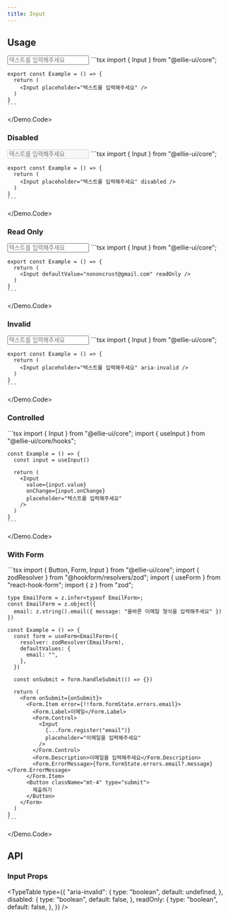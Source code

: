 ```yaml
---
title: Input
---
```



## Usage

<Demo>
  <Demo.Preview>
    <Input className="w-[20rem]" placeholder="텍스트를 입력해주세요" />
  </Demo.Preview>
  <Demo.Code>
    ```tsx
    import { Input } from "@ellie-ui/core";

    export const Example = () => {
      return (
        <Input placeholder="텍스트를 입력해주세요" />
      )
    }
    ```

  </Demo.Code>
</Demo>

### Disabled

<Demo>
  <Demo.Preview>
    <Input className="w-[20rem]" placeholder="텍스트를 입력해주세요" disabled />
  </Demo.Preview>
  <Demo.Code>
    ```tsx
    import { Input } from "@ellie-ui/core";

    export const Example = () => {
      return (
        <Input placeholder="텍스트를 입력해주세요" disabled />
      )
    }
    ```

  </Demo.Code>
</Demo>

### Read Only

<Demo>
  <Demo.Preview>
    <Input
      className="w-[20rem]"
      defaultValue="nononcrust@gmail.com"
      placeholder="텍스트를 입력해주세요"
      readOnly
    />
  </Demo.Preview>
  <Demo.Code>
    ```tsx
    import { Input } from "@ellie-ui/core";

    export const Example = () => {
      return (
        <Input defaultValue="nononcrust@gmail.com" readOnly />
      )
    }
    ```

  </Demo.Code>
</Demo>

### Invalid

<Demo>
  <Demo.Preview>
    <Input className="w-[20rem]" placeholder="텍스트를 입력해주세요" aria-invalid />
  </Demo.Preview>
  <Demo.Code>
    ```tsx
    import { Input } from "@ellie-ui/core";

    export const Example = () => {
      return (
        <Input placeholder="텍스트를 입력해주세요" aria-invalid />
      )
    }
    ```

  </Demo.Code>
</Demo>

### Controlled

<Demo>
  <Demo.Preview>
    <InputDemoControlled />
  </Demo.Preview>
  <Demo.Code>
    ```tsx
    import { Input } from "@ellie-ui/core";
    import { useInput } from "@ellie-ui/core/hooks";

    const Example = () => {
      const input = useInput()

      return (
        <Input
          value={input.value}
          onChange={input.onChange}
          placeholder="텍스트를 입력해주세요"
        />
      )
    }
    ```

  </Demo.Code>
</Demo>

### With Form

<Demo>
  <Demo.Preview>
    <InputDemoWithForm />
  </Demo.Preview>
  <Demo.Code>
    ```tsx
    import { Button, Form, Input } from "@ellie-ui/core";
    import { zodResolver } from "@hookform/resolvers/zod";
    import { useForm } from "react-hook-form";
    import { z } from "zod";

    type EmailForm = z.infer<typeof EmailForm>;
    const EmailForm = z.object({
      email: z.string().email({ message: "올바른 이메일 형식을 입력해주세요" })
    })

    const Example = () => {
      const form = useForm<EmailForm>({
        resolver: zodResolver(EmailForm),
        defaultValues: {
          email: "",
        },
      })

      const onSubmit = form.handleSubmit(() => {})

      return (
        <Form onSubmit={onSubmit}>
          <Form.Item error={!!form.formState.errors.email}>
            <Form.Label>이메일</Form.Label>
            <Form.Control>
              <Input
                {...form.register("email")}
                placeholder="이메일을 입력해주세요"
              />
            </Form.Control>
            <Form.Description>이메일을 입력해주세요</Form.Description>
            <Form.ErrorMessage>{form.formState.errors.email?.message}</Form.ErrorMessage>
          </Form.Item>
          <Button className="mt-4" type="submit">
            제출하기
          </Button>
        </Form>
      )
    }
    ```

  </Demo.Code>
</Demo>

## API

### Input Props

<TypeTable
  type={{
    "aria-invalid": {
      type: "boolean",
      default: undefined,
    },
    disabled: {
      type: "boolean",
      default: false,
    },
    readOnly: {
      type: "boolean",
      default: false,
    },
  }}
/>
